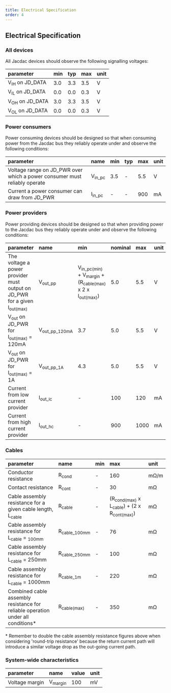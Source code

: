 ```yaml
---
title: Electrical Specification
order: 4
---
```


## Electrical Specification

### All devices

All Jacdac devices should observe the following signalling voltages:

| parameter | min | typ | max | unit |
| :-- | :-- | :-- | :-- | :-- |
| V<sub>IH</sub> on JD_DATA | 3.0 | 3.3 | 3.5 | V |
| V<sub>IL</sub> on JD_DATA | 0.0 | 0.0 | 0.3 | V |
| V<sub>OH</sub> on JD_DATA | 3.0 | 3.3 | 3.5 | V |
| V<sub>OL</sub> on JD_DATA | 0.0 | 0.0 | 0.3 | V |


### Power consumers

Power consuming devices should be designed so that when consuming power from the Jacdac bus they reliably operate under and observe the following conditions:

| parameter | name  | min | typ | max | unit |
| :-- | :-- | :-- | :-- | :-- | :-- |
| Voltage range on JD_PWR over which a power consumer must reliably operate | V<sub>in_pc</sub> | 3.5 | - | 5.5 | V | 
| Current a power consumer can draw from JD_PWR |I<sub>in_pc</sub> | - | - | 900 | mA |

### Power providers

Power providing devices should be designed so that when providing power to the Jacdac bus they reliably operate under and observe the following conditions:

| parameter | name | min | nominal | max | unit |
| :-- | :-- | :-- | :-- | :-- | :-- |
| The voltage a power provider must output on JD_PWR for a given I<sub>out(max)</sub> | V<sub>out_pp</sub> |  V<sub>in_pc(min)</sub> + V<sub>margin</sub> + (R<sub>cable(max)</sub> x 2 x I<sub>out(max)</sub>) | 5.0 | 5.5 | V | 
| V<sub>out</sub> on JD_PWR for I<sub>out(max)</sub> = 120mA | V<sub>out_pp_120mA</sub> | 3.7 | 5.0 | 5.5 | V | 
|  V<sub>out</sub> on JD_PWR for I<sub>out(max)</sub> = 1A |  V<sub>out_pp_1A</sub> | 4.3 | 5.0 | 5.5 | V | 
| Current from low current provider | I<sub>out_lc</sub> | - | 100 | 120 | mA |
| Current from high current provider |  I<sub>out_hc</sub>| - | 900 |1000 | mA |

### Cables

| parameter | name | min | max | unit |
| :-- | :-- | :-- | :-- | :-- |
| Conductor resistance | R<sub>cond</sub> | - | 160 | mΩ/m |
| Contact resistance | R<sub>cont</sub> | - | 30 | mΩ |
| Cable assembly resistance for a given cable length, L<sub>cable</sub> | R<sub>cable</sub>| - | (R<sub>cond(max)</sub> x L<sub>cable</sub>) + (2 x R<sub>cont(max)</sub>) | mΩ |
| Cable assembly resistance for L<sub>cable</sub> = <sub>100mm</sub> | R<sub>cable_100mm</sub> | - | 76 | mΩ |
| Cable assembly resistance for L<sub>cable</sub> = 250mm | R<sub>cable_250mm</sub> | - | 100 | mΩ |
| Cable assembly resistance for L<sub>cable</sub> = 1000mm | R<sub>cable_1m</sub> | - | 220 | mΩ |
| Combined cable assembly resistance for reliable operation under all conditions\* | R<sub>cable(max)</sub> | - | 350 | mΩ |

\* Remember to double the cable assembly resistance figures above when considering 'round-trip resistance' because the return current path will introduce a similar voltage drop as the out-going current path.


### System-wide characteristics

| parameter | name | value | unit |
| :-- | :-- | :-- | :-- |
| Voltage margin  | V<sub>margin</sub> | 100 | mV |


